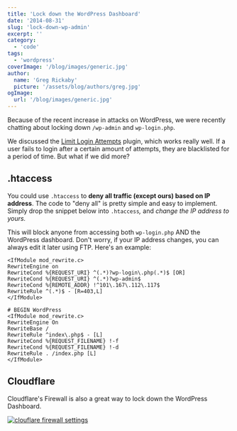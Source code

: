 ```yaml
---
title: 'Lock down the WordPress Dashboard'
date: '2014-08-31'
slug: 'lock-down-wp-admin'
excerpt: ''
category:
  - 'code'
tags:
  - 'wordpress'
coverImage: '/blog/images/generic.jpg'
author:
  name: 'Greg Rickaby'
  picture: '/assets/blog/authors/greg.jpg'
ogImage:
  url: '/blog/images/generic.jpg'
---
```


Because of the recent increase in attacks on WordPress, we were recently chatting about locking down `/wp-admin` and `wp-login.php`.

We discussed the [Limit Login Attempts](http://wordpress.org/plugins/limit-login-attempts/) plugin, which works really well. If a user fails to login after a certain amount of attempts, they are blacklisted for a period of time. But what if we did more?

## .htaccess

You could use `.htaccess` to **deny all traffic (except ours) based on IP address**. The code to "deny all" is pretty simple and easy to implement. Simply drop the snippet below into `.htaccess`_,_ and _change the IP address to yours._

This will block anyone from accessing both `wp-login.php` AND the WordPress dashboard. Don't worry, if your IP address changes, you can always edit it later using FTP. Here's an example:

```
<IfModule mod_rewrite.c>
RewriteEngine on
RewriteCond %{REQUEST_URI} ^(.*)?wp-login\.php(.*)$ [OR]
RewriteCond %{REQUEST_URI} ^(.*)?wp-admin$
RewriteCond %{REMOTE_ADDR} !^101\.167\.112\.117$
RewriteRule ^(.*)$ - [R=403,L]
</IfModule>

# BEGIN WordPress
<IfModule mod_rewrite.c>
RewriteEngine On
RewriteBase /
RewriteRule ^index\.php$ - [L]
RewriteCond %{REQUEST_FILENAME} !-f
RewriteCond %{REQUEST_FILENAME} !-d
RewriteRule . /index.php [L]
</IfModule>
```

## Cloudflare

Cloudflare's Firewall is also a great way to lock down the WordPress Dashboard.

[![clouflare firewall settings](/blog/images/Screenshot-2019-10-26-13.25.32-1024x735.png)](https://gregrickaby.com/wp-content/uploads/2019/10/Screenshot-2019-10-26-13.25.32.png)
